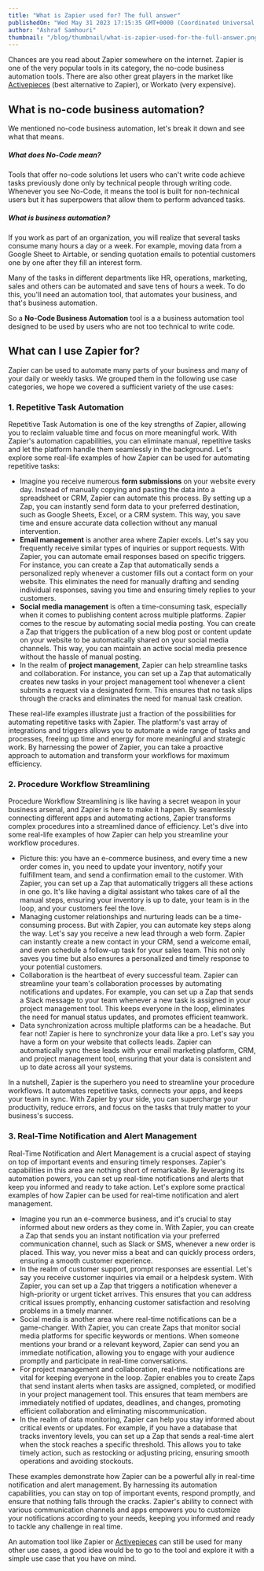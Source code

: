 ```yaml
---
title: "What is Zapier used for? The full answer"
publishedOn: "Wed May 31 2023 17:15:35 GMT+0000 (Coordinated Universal Time)"
author: "Ashraf Samhouri"
thumbnail: "/blog/thumbnail/what-is-zapier-used-for-the-full-answer.png"
---
```


Chances are you read about Zapier somewhere on the internet. Zapier is one of the very popular tools in its category, the no-code business automation tools. There are also other great players in the market like [Activepieces](https://cloud.activepieces.com/sign-up) (best alternative to Zapier), or Workato (very expensive).

What is no-code business automation?
------------------------------------

We mentioned no-code business automation, let's break it down and see what that means.

##### What does No-Code mean?

Tools that offer no-code solutions let users who can't write code achieve tasks previously done only by technical people through writing code. Whenever you see No-Code, it means the tool is built for non-technical users but it has superpowers that allow them to perform advanced tasks.

##### What is business automation?

If you work as part of an organization, you will realize that several tasks consume many hours a day or a week. For example, moving data from a Google Sheet to Airtable, or sending quotation emails to potential customers one by one after they fill an interest form.

Many of the tasks in different departments like HR, operations, marketing, sales and others can be automated and save tens of hours a week. To do this, you'll need an automation tool, that automates your business, and that's business automation.

So a **No-Code Business Automation** tool is a a business automation tool designed to be used by users who are not too technical to write code.

What can I use Zapier for?
--------------------------

Zapier can be used to automate many parts of your business and many of your daily or weekly tasks. We grouped them in the following use case categories, we hope we covered a sufficient variety of the use cases:

### 1\. Repetitive Task Automation

Repetitive Task Automation is one of the key strengths of Zapier, allowing you to reclaim valuable time and focus on more meaningful work. With Zapier's automation capabilities, you can eliminate manual, repetitive tasks and let the platform handle them seamlessly in the background. Let's explore some real-life examples of how Zapier can be used for automating repetitive tasks:

*   Imagine you receive numerous **form submissions** on your website every day. Instead of manually copying and pasting the data into a spreadsheet or CRM, Zapier can automate this process. By setting up a Zap, you can instantly send form data to your preferred destination, such as Google Sheets, Excel, or a CRM system. This way, you save time and ensure accurate data collection without any manual intervention.
*   **Email management** is another area where Zapier excels. Let's say you frequently receive similar types of inquiries or support requests. With Zapier, you can automate email responses based on specific triggers. For instance, you can create a Zap that automatically sends a personalized reply whenever a customer fills out a contact form on your website. This eliminates the need for manually drafting and sending individual responses, saving you time and ensuring timely replies to your customers.
*   **Social media management** is often a time-consuming task, especially when it comes to publishing content across multiple platforms. Zapier comes to the rescue by automating social media posting. You can create a Zap that triggers the publication of a new blog post or content update on your website to be automatically shared on your social media channels. This way, you can maintain an active social media presence without the hassle of manual posting.
*   In the realm of **project management**, Zapier can help streamline tasks and collaboration. For instance, you can set up a Zap that automatically creates new tasks in your project management tool whenever a client submits a request via a designated form. This ensures that no task slips through the cracks and eliminates the need for manual task creation.

These real-life examples illustrate just a fraction of the possibilities for automating repetitive tasks with Zapier. The platform's vast array of integrations and triggers allows you to automate a wide range of tasks and processes, freeing up time and energy for more meaningful and strategic work. By harnessing the power of Zapier, you can take a proactive approach to automation and transform your workflows for maximum efficiency.

### 2\. Procedure Workflow Streamlining

Procedure Workflow Streamlining is like having a secret weapon in your business arsenal, and Zapier is here to make it happen. By seamlessly connecting different apps and automating actions, Zapier transforms complex procedures into a streamlined dance of efficiency. Let's dive into some real-life examples of how Zapier can help you streamline your workflow procedures.

*   Picture this: you have an e-commerce business, and every time a new order comes in, you need to update your inventory, notify your fulfillment team, and send a confirmation email to the customer. With Zapier, you can set up a Zap that automatically triggers all these actions in one go. It's like having a digital assistant who takes care of all the manual steps, ensuring your inventory is up to date, your team is in the loop, and your customers feel the love.
*   Managing customer relationships and nurturing leads can be a time-consuming process. But with Zapier, you can automate key steps along the way. Let's say you receive a new lead through a web form. Zapier can instantly create a new contact in your CRM, send a welcome email, and even schedule a follow-up task for your sales team. This not only saves you time but also ensures a personalized and timely response to your potential customers.
*   Collaboration is the heartbeat of every successful team. Zapier can streamline your team's collaboration processes by automating notifications and updates. For example, you can set up a Zap that sends a Slack message to your team whenever a new task is assigned in your project management tool. This keeps everyone in the loop, eliminates the need for manual status updates, and promotes efficient teamwork.
*   Data synchronization across multiple platforms can be a headache. But fear not! Zapier is here to synchronize your data like a pro. Let's say you have a form on your website that collects leads. Zapier can automatically sync these leads with your email marketing platform, CRM, and project management tool, ensuring that your data is consistent and up to date across all your systems.

In a nutshell, Zapier is the superhero you need to streamline your procedure workflows. It automates repetitive tasks, connects your apps, and keeps your team in sync. With Zapier by your side, you can supercharge your productivity, reduce errors, and focus on the tasks that truly matter to your business's success.

### 3\. Real-Time Notification and Alert Management

Real-Time Notification and Alert Management is a crucial aspect of staying on top of important events and ensuring timely responses. Zapier's capabilities in this area are nothing short of remarkable. By leveraging its automation powers, you can set up real-time notifications and alerts that keep you informed and ready to take action. Let's explore some practical examples of how Zapier can be used for real-time notification and alert management.

*   Imagine you run an e-commerce business, and it's crucial to stay informed about new orders as they come in. With Zapier, you can create a Zap that sends you an instant notification via your preferred communication channel, such as Slack or SMS, whenever a new order is placed. This way, you never miss a beat and can quickly process orders, ensuring a smooth customer experience.
*   In the realm of customer support, prompt responses are essential. Let's say you receive customer inquiries via email or a helpdesk system. With Zapier, you can set up a Zap that triggers a notification whenever a high-priority or urgent ticket arrives. This ensures that you can address critical issues promptly, enhancing customer satisfaction and resolving problems in a timely manner.
*   Social media is another area where real-time notifications can be a game-changer. With Zapier, you can create Zaps that monitor social media platforms for specific keywords or mentions. When someone mentions your brand or a relevant keyword, Zapier can send you an immediate notification, allowing you to engage with your audience promptly and participate in real-time conversations.
*   For project management and collaboration, real-time notifications are vital for keeping everyone in the loop. Zapier enables you to create Zaps that send instant alerts when tasks are assigned, completed, or modified in your project management tool. This ensures that team members are immediately notified of updates, deadlines, and changes, promoting efficient collaboration and eliminating miscommunication.
*   In the realm of data monitoring, Zapier can help you stay informed about critical events or updates. For example, if you have a database that tracks inventory levels, you can set up a Zap that sends a real-time alert when the stock reaches a specific threshold. This allows you to take timely action, such as restocking or adjusting pricing, ensuring smooth operations and avoiding stockouts.

These examples demonstrate how Zapier can be a powerful ally in real-time notification and alert management. By harnessing its automation capabilities, you can stay on top of important events, respond promptly, and ensure that nothing falls through the cracks. Zapier's ability to connect with various communication channels and apps empowers you to customize your notifications according to your needs, keeping you informed and ready to tackle any challenge in real time.

An automation tool like Zapier or [Activepieces](https://cloud.activepieces.com/sign-up) can still be used for many other use cases, a good idea would be to go to the tool and explore it with a simple use case that you have on mind.

